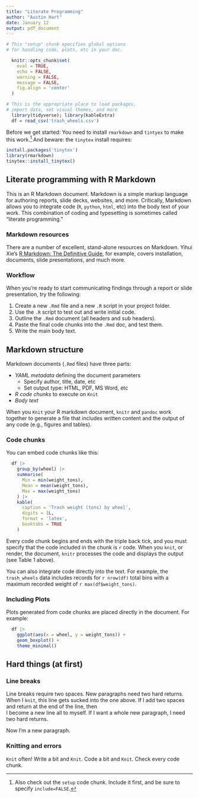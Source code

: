 ```yaml
---
title: "Literate Programming"
author: "Austin Hart"
date: January 12
output: pdf_document
---
```


```r

# This "setup" chunk specifies global options
# for handling code, plots, etc in your doc.

  knitr::opts_chunk$set(
    eval = TRUE,
    echo = FALSE, 
    warning = FALSE, 
    message = FALSE,
    fig.align = 'center'
  )  

# This is the appropriate place to load packages,
# import data, set visual themes, and more
  library(tidyverse); library(kableExtra)
  df = read_csv('trash_wheels.csv')
```

Before we get started: You need to install `rmarkdown` and `tintyex` to make this work.^[Also check out the `setup` code chunk. Include it first, and be sure to specify `include=FALSE`.] And beware: the `tinytex` install requires:

```r
install.packages('tinytex')
library(rmarkdown)
tinytex::install_tinytex()
```


## Literate programming with R Markdown
This is an R Markdown document. Markdown is a simple markup language for authoring reports, slide decks, websites, and more. Critically, Markdown allows you to integrate code (`R`, `python`, `html`, etc) into the body text of your work. This combination of coding and typesetting is sometimes called "literate programming."


### Markdown resources  
There are a number of excellent, stand-alone resources on Markdown. Yihui Xie's [R Markdown: The Definitive Guide](https://bookdown.org/yihui/rmarkdown/), for example, covers installation, documents, slide presentations, and much more. 

<!-- This is a comment in markdown.
Does it do line breaks?
Yes it does.-->
<!-- shift + command/ctrl + c to comment -->

### Workflow  
When you're ready to start communicating findings through a report or slide presentation, try the following: 

1. Create a new `.Rmd` file and a new `.R` script in your project folder.
1. Use the `.R` script to test out and write initial code.
1. Outline the `.Rmd` document (all headers and sub headers). 
1. Paste the final code chunks into the `.Rmd` doc, and test them.
7. Write the main body text. 

## Markdown structure 
Markdown documents (`.Rmd` files) have three parts:

- *YAML metadata* defining the document parameters
  - Specify author, title, date, etc
  - Set output type: HTML, PDF, MS Word, etc
- *R code chunks* to execute on `Knit`
- *Body text*

When you `Knit` your R markdown document, `knitr` and `pandoc` work together to generate a file that includes written content and the output of any code (e.g., figures and tables). 

### Code chunks 
You can embed code chunks like this:

```r
  df |>
    group_by(wheel) |>
    summarise(
      Min = min(weight_tons),
      Mean = mean(weight_tons),
      Max = max(weight_tons)
    ) |>
    kable(
      caption = 'Trash weight (tons) by wheel', 
      digits = 1L,
      format = 'latex',
      booktabs = TRUE
    )
```

Every code chunk begins and ends with the triple back tick, and you must specify that the code included in the chunk is `r` code. When you `knit`, or render, the document, `knitr` processes the code and displays the output (see Table 1 above).

You can also integrate code directly into the text. For example, the `trash_wheels` data includes records for `r nrow(df)` total bins with a maximum recorded weight of `r max(df$weight_tons)`.


### Including Plots
Plots generated from code chunks are placed directly in the document. For example:

```r
  df |>
    ggplot(aes(x = wheel, y = weight_tons)) +
    geom_boxplot() +
    theme_minimal()
```


## Hard things (at first)

### Line breaks 
Line breaks require two spaces. New paragraphs need two hard returns.
When I `knit`, this line gets sucked into the one above. If I add two spaces and return at the end of the line, then  
I become a new line all to myself. If I want a whole new paragraph, I need two hard returns.

Now I'm a new paragraph. 

### Knitting and errors
`Knit` often! Write a bit and `Knit`. Code a bit and `Knit`. Check every code chunk.
